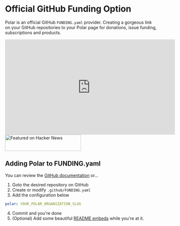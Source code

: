 # Official GitHub Funding Option

Polar is an official GitHub `FUNDING.yaml` provider. Creating a gorgeous link on
your GitHub repositories to your Polar page for donations, issue
funding, subscriptions and products.

<iframe
  width="560"
  height="315"
  src="https://www.youtube.com/embed/nWAci36HdbQ?si=K5Hg7bzeAuh3q8Sk"
  title="YouTube video player"
  frameborder="0"
  allow="accelerometer; autoplay; clipboard-write; encrypted-media; gyroscope; picture-in-picture; web-share"
  referrerpolicy="strict-origin-when-cross-origin"
  allowfullscreen
></iframe>

<a href="https://news.ycombinator.com/item?id=39382281">
  <img
    width="250"
    height="54"
    alt="Featured on Hacker News"
    src="https://hackernews-badge.vercel.app/api?id=39382281"
  />
</a>

## Adding Polar to FUNDING.yaml

You can review the [GitHub
documentation](https://docs.github.com/en/repositories/managing-your-repositorys-settings-and-features/customizing-your-repository/displaying-a-sponsor-button-in-your-repository)
or...

1. Goto the desired repository on GitHub
2. Create or modify `.github/FUNDING.yaml`
3. Add the configuration below

```yaml
polar: YOUR_POLAR_ORGANIZATION_SLUG
```

4. Commit and you're done
5. (Optional) Add some beautiful [README embeds](/docs/github/embeds) while you're at it.
